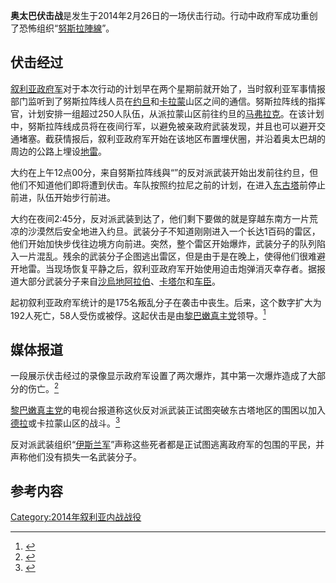 
{{Infobox military conflict 
|partof=[[叙利亚内战|叙利亚内战]]
|conflict=奥太巴伏击战
|date=2014年2月26日
|place=[[叙利亚|叙利亚]]
|result=政府军重创反对派武装
|combatant1={{Flagicon image|Flag of Jabhat al-Nusra.jpg}} [[努斯拉陣線|努斯拉陣線]]<br/>{{flagicon image|Flag of the Islamic Front (Syria) (Black).svg}} {{link-en|伊斯蘭陣線|Islamic Front (Syria)}}
|combatant2={{flagicon image|Flag of the Syrian Arab Army.svg}} 叙利亚政府军<br/>[[黎巴嫩真主党|黎巴嫩真主党]]
|commander1= {{en-link|阿布·穆罕默德·约拉尼|Abu Mohammad al-Julani}}
|commander2= 未知
|units1=
|units2=
|strength1= 160–250名武装分子
|strength2= 未知
|casualties1= 152<ref name=175rebels>{{cite web |url=http://www.lse.co.uk/AllNews.asp?code=08kqrc0q&headline=175_rebels_killed_near_Damascus_Syrian_government_says |title=175 rebels killed near Damascus, Syrian government says - Finance News - London South East |publisher=Lse.co.uk |date= |accessdate=2014-02-27 |archive-date=2019-02-23 |archive-url=https://web.archive.org/web/20190223131509/http://www.lse.co.uk/AllNews.asp?code=08kqrc0q&headline=175_rebels_killed_near_Damascus_Syrian_government_says |dead-url=no }}</ref>–192名武装分子丧生，<br/>7<ref name=175rebels/>–58名武装分子受伤或被俘
|casualties2= 无
|casualties3= 
}}

'''奥太巴伏击战'''是发生于2014年2月26日的一场伏击行动。行动中政府军成功重创了恐怖组织“[[努斯拉陣線|努斯拉陣線]]”。

==伏击经过==

[[敘利亞武裝部隊|叙利亚政府军]]对于本次行动的计划早在两个星期前就开始了，当时叙利亚军事情报部门监听到了努斯拉阵线人员在[[约旦|约旦]]和[[卡拉蒙|卡拉蒙]]山区之间的通信。努斯拉阵线的指挥官{{en-link|阿布·穆罕默德·约拉尼|Abu Mohammad al-Julani}}，计划安排一组超过250人队伍，从派拉蒙山区前往约旦的[[马弗拉克|马弗拉克]]。在该计划中，努斯拉阵线成员将在夜间行军，以避免被亲政府武装发现，并且也可以避开交通堵塞。截获情报后，叙利亚政府军开始在该地区布置埋伏圈，并沿着奥太巴胡的周边的公路上埋设[[地雷|地雷]]。

大约在上午12点00分，来自努斯拉阵线與“{{link-en|伊斯蘭陣線|Islamic Front (Syria)}}”的反对派武装开始出发前往约旦，但他们不知道他们即将遭到伏击。车队按照约拉尼之前的计划，在进入[[古塔大马士革#东古塔|东古塔]]前停止前进，队伍开始步行前进。

大约在夜间2:45分，反对派武装到达了{{en-link|奥太巴|Otaybah, Syria}}，他们剩下要做的就是穿越东南方一片荒凉的沙漠然后安全地进入约旦。武装分子不知道刚刚进入一个长达1百码的雷区，他们开始加快步伐往边境方向前进。突然，整个雷区开始爆炸，武装分子的队列陷入一片混乱。残余的武装分子企图逃出雷区，但是由于是在晚上，使得他们很难避开地雷。当现场恢复平静之后，叙利亚政府军开始使用迫击炮弹消灭幸存者。据报道大部分武装分子来自[[沙烏地阿拉伯|沙烏地阿拉伯]]、[[卡塔尔|卡塔尔]]和[[车臣|车臣]]。

起初叙利亚政府军统计的是175名叛乱分子在袭击中丧生。后来，这个数字扩大为192人死亡，58人受伤或被俘。这起伏击是由[[黎巴嫩真主党|黎巴嫩真主党]]领导。<ref name=reuters>{{cite web |last=Kalin |first=Stephen |url=http://www.reuters.com/article/2014/02/26/us-syria-crisis-ambush-idUSBREA1P0TP20140226 |title=Pro-Assad forces kill 175 rebels in ambush: Syrian state media |publisher=Reuters |date= |accessdate=2014-02-27 |archive-date=2015-09-24 |archive-url=https://web.archive.org/web/20150924194010/http://www.reuters.com/article/2014/02/26/us-syria-crisis-ambush-idUSBREA1P0TP20140226 |dead-url=yes }}</ref>

==媒体报道==
一段展示伏击经过的录像显示政府军设置了两次爆炸，其中第一次爆炸造成了大部分的伤亡。<ref>{{cite web |url=https://www.youtube.com/watch?v=ViusZthiSmw |title=Major Ambush by Syrian Army Eliminates Over 175 Wahhabi Terrorists in Eastern Ghouta |publisher=YouTube |date= |accessdate=2014-02-27 |archive-date=2018-08-25 |archive-url=https://web.archive.org/web/20180825081733/https://www.youtube.com/watch?v=ViusZthiSmw |dead-url=no }}</ref>

[[黎巴嫩真主党|黎巴嫩真主党]]的电视台报道称这伙反对派武装正试图突破东古塔地区的围困以加入[[德拉|德拉]]或卡拉蒙山区的战斗。<ref>{{cite web |url=http://www.bbc.com/news/world-middle-east-26356464 |title=BBC News - Syrian forces 'kill many rebels' in Eastern Ghouta |publisher=Bbc.com |date=1970-01-01 |accessdate=2014-02-27 |archive-date=2018-12-01 |archive-url=https://web.archive.org/web/20181201121044/https://www.bbc.com/news/world-middle-east-26356464 |dead-url=no }}</ref>

反对派武装组织“[[伊斯兰军|伊斯兰军]]”声称这些死者都是正试图逃离政府军的包围的平民，并声称他们没有损失一名武装分子。

==参考内容==
{{Reflist}}

[[Category:2014年叙利亚内战战役|Category:2014年叙利亚内战战役]]